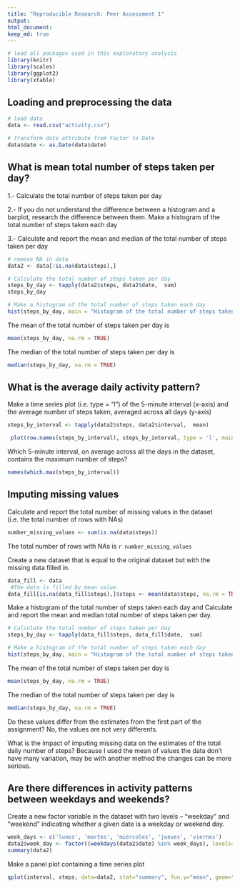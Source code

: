 ```yaml
---
title: "Reproducible Research: Peer Assessment 1"
output: 
html_document:
keep_md: true
---
```


```r
# load all packages used in this exploratory analysis
library(knitr)
library(scales)
library(ggplot2)
library(xtable)

```

## Loading and preprocessing the data

```r
# load data
data <- read.csv("activity.csv")

# Transform date attribute from Factor to Date 
data$date <- as.Date(data$date)

```

## What is mean total number of steps taken per day?

1.- Calculate the total number of steps taken per day

2.- If you do not understand the difference between a histogram and a barplot, research the difference between them. Make a histogram of the total number of steps taken each day

3.- Calculate and report the mean and median of the total number of steps taken per day

```r
# remove NA in data
data2 <- data[!is.na(data$steps),]

# Calculate the total number of steps taken per day
steps_by_day <- tapply(data2$steps, data2$date,  sum)
steps_by_day

# Make a histogram of the total number of steps taken each day
hist(steps_by_day, main = "Histogram of the total number of steps taken each day", xlab = "Steps by day")

```

The mean of the total number of steps taken per day is
```r
mean(steps_by_day, na.rm = TRUE)
```

The median of the total number of steps taken per day is
```r
median(steps_by_day, na.rm = TRUE)
```

## What is the average daily activity pattern?

Make a time series plot (i.e. type = "l") of the 5-minute interval (x-axis) and the average number of steps taken, averaged across all days (y-axis)
```r
steps_by_interval <- tapply(data2$steps, data2$interval,  mean)

 plot(row.names(steps_by_interval), steps_by_interval, type = 'l', main = "Average number of steps taken by interval", xlab = "5-minute interval", ylab = "Averaged across all days")
```

Which 5-minute interval, on average across all the days in the dataset, contains the maximum number of steps?
```r
names(which.max(steps_by_interval))

```

## Imputing missing values

Calculate and report the total number of missing values in the dataset (i.e. the total number of rows with NAs)

```r
number_missing_values <- sum(is.na(data$steps))
```

The total number of rows with NAs is `r number_missing_values`

Create a new dataset that is equal to the original dataset but with the missing data filled in.
```r
data_fill <- data
 #The data is filled by mean value
data_fill[is.na(data_fill$steps),]$steps <- mean(data$steps, na.rm = TRUE)

```

Make a histogram of the total number of steps taken each day and Calculate and report the mean and median total number of steps taken per day. 
```r
# Calculate the total number of steps taken per day
steps_by_day <- tapply(data_fill$steps, data_fill$date,  sum)

# Make a histogram of the total number of steps taken each day
hist(steps_by_day, main = "Histogram of the total number of steps taken each day - NA repleced", xlab = "Steps by day")
```

The mean of the total number of steps taken per day is
```r
mean(steps_by_day, na.rm = TRUE)
```

The median of the total number of steps taken per day is
```r
median(steps_by_day, na.rm = TRUE)
```

Do these values differ from the estimates from the first part of the assignment? 
No, the values are not very differents.

What is the impact of imputing missing data on the estimates of the total daily number of steps?
Because I used the mean of values the data don't have many variation, may be with another method the changes can be more serious. 

## Are there differences in activity patterns between weekdays and weekends?

Create a new factor variable in the dataset with two levels – “weekday” and “weekend” indicating whether a given date is a weekday or weekend day.

```r
week_days <- c('lunes', 'martes', 'miércoles', 'jueves', 'viernes')
data2$week_day <- factor((weekdays(data2$date) %in% week_days), levels=c(FALSE, TRUE), labels=c('weekend', 'weekday'))
summary(data2)
```

Make a panel plot containing a time series plot 

```r
qplot(interval, steps, data=data2, stat="summary", fun.y="mean", geom="line", ) + facet_wrap( ~ week_day, nrow = 2, ncol = 1) 

```
